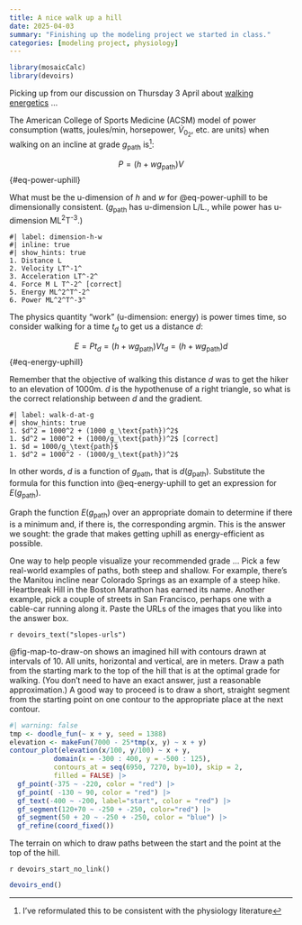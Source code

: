 ```yaml
---
title: A nice walk up a hill
date: 2025-04-03
summary: "Finishing up the modeling project we started in class."
categories: [modeling project, physiology]
---
```


```r
library(mosaicCalc)
library(devoirs)
```

Picking up from our discussion on Thursday 3 April about [walking energetics](../../projects/Walking-uphill/index-walking-uphill.qmd) ...

The American College of Sports Medicine (ACSM) model of power consumption (watts, joules/min, horsepower, $\dot{V}_{0_2}$, etc. are units) when walking on an incline at grade $g_\text{path}$ is^[I've reformulated this to be consistent with the physiology literature]:

$$P = (h + w g_\text{path}) V$$ {#eq-power-uphill}

What must be the u-dimension of $h$ and $w$ for @eq-power-uphill to be dimensionally consistent. ($g_\text{path}$ has u-dimension L/L., while power has u-dimension ML^2^T^-3^.)

```mcq
#| label: dimension-h-w
#| inline: true
#| show_hints: true
1. Distance L
2. Velocity LT^-1^
3. Acceleration LT^-2^
4. Force M L T^-2^ [correct]
5. Energy ML^2^T^-2^
6. Power ML^2^T^-3^
```

The physics quantity "work" (u-dimension: energy) is power times time, so consider walking for a time $t_d$ to get us a distance $d$:

$$E = P t_d = (h + w g_\text{path}) V t_d = (h + w g_\text{path}) d$${#eq-energy-uphill}

Remember that the objective of walking this distance $d$ was to get the hiker to an elevation of 1000m. $d$ is the hypothenuse of a right triangle, so what is the correct relationship between $d$ and the gradient.


```mcq
#| label: walk-d-at-g
#| show_hints: true
1. $d^2 = 1000^2 + (1000 g_\text{path})^2$
1. $d^2 = 1000^2 + (1000/g_\text{path})^2$ [correct]
1. $d = 1000/g_\text{path}$
1. $d^2 = 1000^2 - (1000/g_\text{path})^2$
```


In other words, $d$ is a function of $g_\text{path}$, that is $d(g_\text{path})$. Substitute the formula for this function into @eq-energy-uphill to get an expression for $E(g_\text{path})$. 

Graph the function $E(g_\text{path})$ over an appropriate domain to determine if there is a minimum and, if there is, the corresponding argmin. This is the answer we sought: the grade that makes getting uphill as energy-efficient as possible.

One way to help people visualize your recommended grade ... Pick a few real-world examples of paths, both steep and shallow. For example, there's the Manitou incline near Colorado Springs as an example of a steep hike. Heartbreak Hill in the Boston Marathon has earned its name. Another example, pick a couple of streets in San Francisco, perhaps one with a cable-car running along it. Paste the URLs of the images that you like into the answer box.

`r devoirs_text("slopes-urls")`

@fig-map-to-draw-on shows an imagined hill with contours drawn at intervals of 10. All units, horizontal and vertical, are in meters.
Draw a path from the starting mark to the top of the hill that is at the optimal grade for walking. (You don't need to have an exact answer, just a reasonable approximation.) A good way to proceed is to draw a short, straight segment from the starting point on one contour to the appropriate place at the next contour. 

::: {#fig-map-to-draw-on}
```r
#| warning: false
tmp <- doodle_fun(~ x + y, seed = 1388)
elevation <- makeFun(7000 - 25*tmp(x, y) ~ x + y)
contour_plot(elevation(x/100, y/100) ~ x + y,
           domain(x = -300 : 400, y = -500 : 125),
           contours_at = seq(6950, 7270, by=10), skip = 2,
           filled = FALSE) |>
  gf_point(-375 ~ -220, color = "red") |>
  gf_point( -130 ~ 90, color = "red") |>
  gf_text(-400 ~ -200, label="start", color = "red") |>
  gf_segment(120+70 ~ -250 + -250, color="red") |>
  gf_segment(50 + 20 ~ -250 + -250, color = "blue") |>
  gf_refine(coord_fixed())
```

The terrain on which to draw paths between the start and the point at the top of the hill. 
:::

  
`r devoirs_start_no_link()`


```r
devoirs_end()
```
